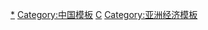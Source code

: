 [[Category:中国经济|*]]
[[Category:中国模板|Category:中国模板]]
[[Category:各国经济模板|C]]
[[Category:亚洲经济模板|Category:亚洲经济模板]]